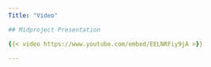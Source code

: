 ```yaml
---
Title: "Video"

## Midproject Presentation

{{< video https://www.youtube.com/embed/EELNRFiy9jA >}}

---
```


